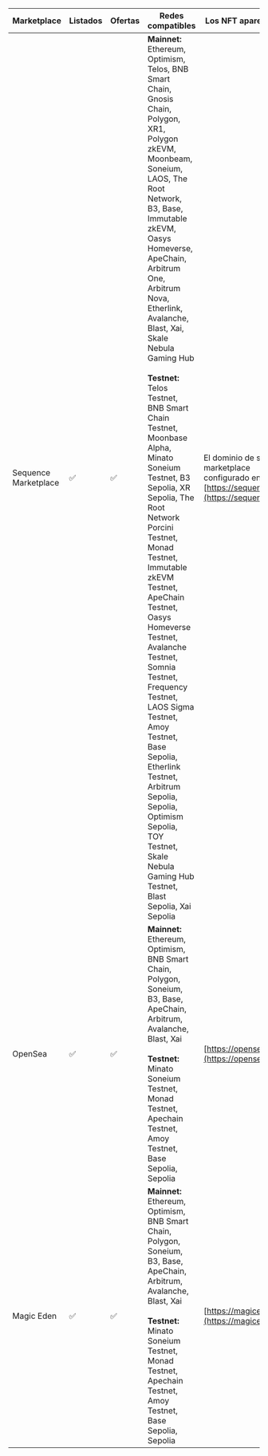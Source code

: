 | Marketplace          | Listados | Ofertas | Redes compatibles                                                                                                                                                                                                                                                                                                                                                                                                                                                                                                                                                                                                                                                                                                                                                                               | Los NFT aparecerán en                                                                          |
| -------------------- | -------- | ------- | ----------------------------------------------------------------------------------------------------------------------------------------------------------------------------------------------------------------------------------------------------------------------------------------------------------------------------------------------------------------------------------------------------------------------------------------------------------------------------------------------------------------------------------------------------------------------------------------------------------------------------------------------------------------------------------------------------------------------------------------------------------------------------------------------- | ---------------------------------------------------------------------------------------------- |
| Sequence Marketplace | ✅        | ✅       | **Mainnet:** Ethereum, Optimism, Telos, BNB Smart Chain, Gnosis Chain, Polygon, XR1, Polygon zkEVM, Moonbeam, Soneium, LAOS, The Root Network, B3, Base, Immutable zkEVM, Oasys Homeverse, ApeChain, Arbitrum One, Arbitrum Nova, Etherlink, Avalanche, Blast, Xai, Skale Nebula Gaming Hub<br /><br />**Testnet:** Telos Testnet, BNB Smart Chain Testnet, Moonbase Alpha, Minato Soneium Testnet, B3 Sepolia, XR Sepolia, The Root Network Porcini Testnet, Monad Testnet, Immutable zkEVM Testnet, ApeChain Testnet, Oasys Homeverse Testnet, Avalanche Testnet, Somnia Testnet, Frequency Testnet, LAOS Sigma Testnet, Amoy Testnet, Base Sepolia, Etherlink Testnet, Arbitrum Sepolia, Sepolia, Optimism Sepolia, TOY Testnet, Skale Nebula Gaming Hub Testnet, Blast Sepolia, Xai Sepolia | El dominio de su marketplace configurado en [https://sequence.build/](https://sequence.build/) |
| OpenSea              | ✅        | ✅       | **Mainnet:** Ethereum, Optimism, BNB Smart Chain, Polygon, Soneium, B3, Base, ApeChain, Arbitrum, Avalanche, Blast, Xai<br /><br />**Testnet:** Minato Soneium Testnet, Monad Testnet, Apechain Testnet, Amoy Testnet, Base Sepolia, Sepolia                                                                                                                                                                                                                                                                                                                                                                                                                                                                                                                                                    | [https://opensea.io/en](https://opensea.io/en)                                                 |
| Magic Eden           | ✅        | ✅       | **Mainnet:** Ethereum, Optimism, BNB Smart Chain, Polygon, Soneium, B3, Base, ApeChain, Arbitrum, Avalanche, Blast, Xai<br /><br />**Testnet:** Minato Soneium Testnet, Monad Testnet, Apechain Testnet, Amoy Testnet, Base Sepolia, Sepolia                                                                                                                                                                                                                                                                                                                                                                                                                                                                                                                                                    | [https://magiceden.io/](https://magiceden.io/)                                                 |